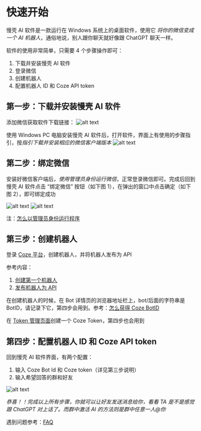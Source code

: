 # 快速开始

慢壳 AI 软件是一款运行在 Windows 系统上的桌面软件，使用它 _将你的微信变成一个 AI 机器人_，通俗地说，别人跟你聊天就好像跟 ChatGPT 聊天一样。

软件的使用非常简单，只需要 4 个步骤操作即可：

1. 下载并安装慢壳 AI 软件
2. 登录微信
3. 创建机器人
4. 配置机器人 ID 和 Coze API token

## 第一步：下载并安装慢壳 AI 软件

添加微信获取软件下载链接：
![alt text](./assets/scan_code.png)

使用 Windows PC 电脑安装慢壳 AI 软件后，打开软件，界面上有使用的步骤指引，按*指引下载并安装相应的微信客户端版本*
![alt text](./assets/software_1.jpg)

## 第二步：绑定微信

安装好微信客户端后，_使用管理员身份运行微信_，正常登录微信即可。完成后回到慢壳 AI 软件点击 “绑定微信” 按钮（如下图 1），在弹出的窗口中点击确定（如下图 2），即可绑定成功

![alt text](./assets/software_2.jpg)
![alt text](./assets/confirm.png)

注：[怎么以管理员身份运行程序](https://mp.weixin.qq.com/s?__biz=Mzg5OTg5NTgwMg==&mid=2247483718&idx=1&sn=34900bacbb10ab23c9fec3d278fd437a&chksm=c04d19d3f73a90c540435b268c8f2a0c6b59ace791666c3bd0f35dba00a426495834489d5816&token=2135729166&lang=zh_CN#rd)

## 第三步：创建机器人

登录 [Coze 平台](https://www.coze.cn/)，创建机器人，并将机器人发布为 API

参考内容：

1. [创建第一个机器人](https://www.coze.cn/docs/guides/quickstart)
2. [发布机器人为 API](https://www.coze.cn/docs/developer_guides/preparation)

在创建机器人的时候，在 Bot 详情页的浏览器地址栏上，bot/后面的字符串是 BotID，请记录下它，第四步会用到。参考：[怎么获得 Coze BotID](https://mp.weixin.qq.com/s?__biz=Mzg5OTg5NTgwMg==&mid=2247483724&idx=1&sn=c1cda9477c3161a9e499cfda01c80210&chksm=c04d19d9f73a90cf269dec2eae8c78ed8ea0dd2104d3190ef2d12c5cf365c1543a1d14fc0525&token=2135729166&lang=zh_CN#rd)

在 [Token 管理页面](https://www.coze.cn/open/api)创建一个 Coze Token，第四步也会用到

## 第四步：配置机器人 ID 和 Coze API token

回到慢壳 AI 软件界面，有两个配置：

1. 输入 Coze Bot Id 和 Coze token（详见第三步说明）
2. 输入希望回答的群和好友

![alt text](./assets/software_2.jpg)

_恭喜！！完成以上所有步骤，你就可以让好友发送消息给你，看看 TA 是不是感觉跟 ChatGPT 对上话了。而群中激活 AI 的方法则是群中任意一人@你_

遇到问题参考：[FAQ](./faq)
